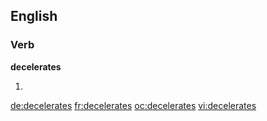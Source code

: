 ==English==

===Verb===
'''decelerates'''

# {{third-person singular of|[[decelerate]]}}

[[de:decelerates]]
[[fr:decelerates]]
[[oc:decelerates]]
[[vi:decelerates]]